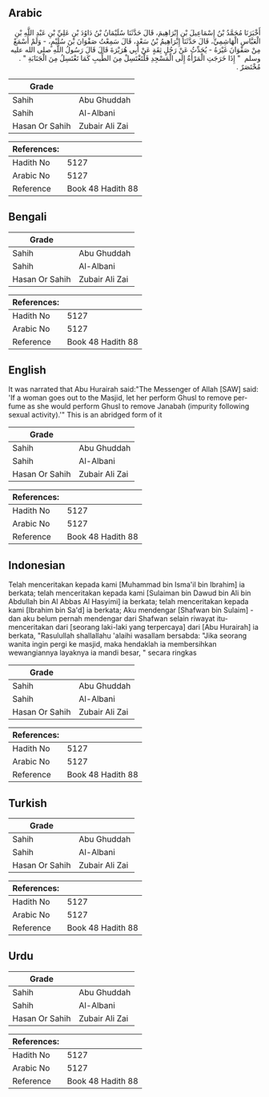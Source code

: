 ## Arabic


<div dir="rtl" lang="ar" style={{fontSize:'larger',backgroundColor:'#f8f9fa',padding:20}}>
أَخْبَرَنَا مُحَمَّدُ بْنُ إِسْمَاعِيلَ بْنِ إِبْرَاهِيمَ، قَالَ حَدَّثَنَا سُلَيْمَانُ بْنُ دَاوُدَ بْنِ عَلِيِّ بْنِ عَبْدِ اللَّهِ بْنِ الْعَبَّاسِ الْهَاشِمِيِّ، قَالَ حَدَّثَنَا إِبْرَاهِيمُ بْنُ سَعْدٍ، قَالَ سَمِعْتُ صَفْوَانَ بْنَ سُلَيْمٍ، - وَلَمْ أَسْمَعْ مِنْ صَفْوَانَ غَيْرَهُ - يُحَدِّثُ عَنْ رَجُلٍ ثِقَةٍ عَنْ أَبِي هُرَيْرَةَ قَالَ قَالَ رَسُولُ اللَّهِ صلى الله عليه وسلم ‏ "‏ إِذَا خَرَجَتِ الْمَرْأَةُ إِلَى الْمَسْجِدِ فَلْتَغْتَسِلْ مِنَ الطِّيبِ كَمَا تَغْتَسِلُ مِنَ الْجَنَابَةِ ‏"‏ ‏.‏ مُخْتَصَرٌ ‏.‏
</div>
<div style={{backgroundColor:'#f8f9fa',padding:20, marginBottom: 10}}><table> <thead> <tr> <th>Grade</th> <th></th> </tr> </thead> <tbody> <tr><td>Sahih</td><td>Abu Ghuddah</td></tr><tr><td>Sahih</td><td>Al-Albani</td></tr><tr><td>Hasan Or Sahih</td><td>Zubair Ali Zai</td></tr></tbody></table><table> <thead> <tr> <th>References:</th> <th></th> </tr> </thead> <tbody><tr><td>Hadith No</td><td>5127</td></tr><tr><td>Arabic No</td><td>5127</td></tr><tr><td>Reference</td><td>Book 48 Hadith 88</td></tr></tbody></table></div>

## Bengali


<div dir="ltr" lang="bn" style={{fontSize:'larger',backgroundColor:'#f8f9fa',padding:20}}>

</div>
<div style={{backgroundColor:'#f8f9fa',padding:20, marginBottom: 10}}><table> <thead> <tr> <th>Grade</th> <th></th> </tr> </thead> <tbody> <tr><td>Sahih</td><td>Abu Ghuddah</td></tr><tr><td>Sahih</td><td>Al-Albani</td></tr><tr><td>Hasan Or Sahih</td><td>Zubair Ali Zai</td></tr></tbody></table><table> <thead> <tr> <th>References:</th> <th></th> </tr> </thead> <tbody><tr><td>Hadith No</td><td>5127</td></tr><tr><td>Arabic No</td><td>5127</td></tr><tr><td>Reference</td><td>Book 48 Hadith 88</td></tr></tbody></table></div>

## English


<div dir="ltr" lang="en" style={{fontSize:'larger',backgroundColor:'#f8f9fa',padding:20}}>
It was narrated that Abu Hurairah said:"The Messenger of Allah [SAW] said: 'If a woman goes out to the Masjid, let her perform Ghusl to remove perfume as she would perform Ghusl to remove Janabah (impurity following sexual activity).'" This is an abridged form of it
</div>
<div style={{backgroundColor:'#f8f9fa',padding:20, marginBottom: 10}}><table> <thead> <tr> <th>Grade</th> <th></th> </tr> </thead> <tbody> <tr><td>Sahih</td><td>Abu Ghuddah</td></tr><tr><td>Sahih</td><td>Al-Albani</td></tr><tr><td>Hasan Or Sahih</td><td>Zubair Ali Zai</td></tr></tbody></table><table> <thead> <tr> <th>References:</th> <th></th> </tr> </thead> <tbody><tr><td>Hadith No</td><td>5127</td></tr><tr><td>Arabic No</td><td>5127</td></tr><tr><td>Reference</td><td>Book 48 Hadith 88</td></tr></tbody></table></div>

## Indonesian


<div dir="ltr" lang="id" style={{fontSize:'larger',backgroundColor:'#f8f9fa',padding:20}}>
Telah menceritakan kepada kami [Muhammad bin Isma'il bin Ibrahim] ia berkata; telah menceritakan kepada kami [Sulaiman bin Dawud bin Ali bin Abdullah bin Al Abbas Al Hasyimi] ia berkata; telah menceritakan kepada kami [Ibrahim bin Sa'd] ia berkata; Aku mendengar [Shafwan bin Sulaim] -dan aku belum pernah mendengar dari Shafwan selain riwayat itu- menceritakan dari [seorang laki-laki yang terpercaya] dari [Abu Hurairah] ia berkata, "Rasulullah shallallahu 'alaihi wasallam bersabda: "Jika seorang wanita ingin pergi ke masjid, maka hendaklah ia membersihkan wewangiannya layaknya ia mandi besar, " secara ringkas
</div>
<div style={{backgroundColor:'#f8f9fa',padding:20, marginBottom: 10}}><table> <thead> <tr> <th>Grade</th> <th></th> </tr> </thead> <tbody> <tr><td>Sahih</td><td>Abu Ghuddah</td></tr><tr><td>Sahih</td><td>Al-Albani</td></tr><tr><td>Hasan Or Sahih</td><td>Zubair Ali Zai</td></tr></tbody></table><table> <thead> <tr> <th>References:</th> <th></th> </tr> </thead> <tbody><tr><td>Hadith No</td><td>5127</td></tr><tr><td>Arabic No</td><td>5127</td></tr><tr><td>Reference</td><td>Book 48 Hadith 88</td></tr></tbody></table></div>

## Turkish


<div dir="ltr" lang="tr" style={{fontSize:'larger',backgroundColor:'#f8f9fa',padding:20}}>

</div>
<div style={{backgroundColor:'#f8f9fa',padding:20, marginBottom: 10}}><table> <thead> <tr> <th>Grade</th> <th></th> </tr> </thead> <tbody> <tr><td>Sahih</td><td>Abu Ghuddah</td></tr><tr><td>Sahih</td><td>Al-Albani</td></tr><tr><td>Hasan Or Sahih</td><td>Zubair Ali Zai</td></tr></tbody></table><table> <thead> <tr> <th>References:</th> <th></th> </tr> </thead> <tbody><tr><td>Hadith No</td><td>5127</td></tr><tr><td>Arabic No</td><td>5127</td></tr><tr><td>Reference</td><td>Book 48 Hadith 88</td></tr></tbody></table></div>

## Urdu


<div dir="rtl" lang="ur" style={{fontSize:'larger',backgroundColor:'#f8f9fa',padding:20}}>

</div>
<div style={{backgroundColor:'#f8f9fa',padding:20, marginBottom: 10}}><table> <thead> <tr> <th>Grade</th> <th></th> </tr> </thead> <tbody> <tr><td>Sahih</td><td>Abu Ghuddah</td></tr><tr><td>Sahih</td><td>Al-Albani</td></tr><tr><td>Hasan Or Sahih</td><td>Zubair Ali Zai</td></tr></tbody></table><table> <thead> <tr> <th>References:</th> <th></th> </tr> </thead> <tbody><tr><td>Hadith No</td><td>5127</td></tr><tr><td>Arabic No</td><td>5127</td></tr><tr><td>Reference</td><td>Book 48 Hadith 88</td></tr></tbody></table></div>